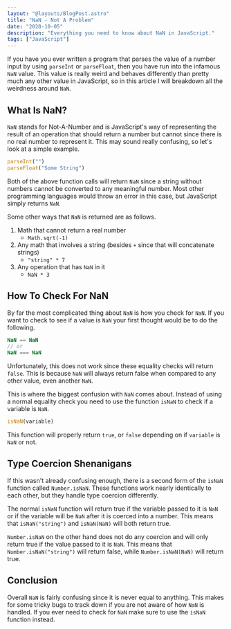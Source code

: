 ```yaml
---
layout: "@layouts/BlogPost.astro"
title: "NaN - Not A Problem"
date: "2020-10-05"
description: "Everything you need to know about NaN in JavaScript."
tags: ["JavaScript"]
---
```


If you have you ever written a program that parses the value of a number input by using `parseInt` or `parseFloat`, then you have run into the infamous `NaN` value. This value is really weird and behaves differently than pretty much any other value in JavaScript, so in this article I will breakdown all the weirdness around `NaN`.

## What Is NaN?

`NaN` stands for Not-A-Number and is JavaScript's way of representing the result of an operation that should return a number but cannot since there is no real number to represent it. This may sound really confusing, so let's look at a simple example.

```js
parseInt("")
parseFloat("Some String")
```

Both of the above function calls will return `NaN` since a string without numbers cannot be converted to any meaningful number. Most other programming languages would throw an error in this case, but JavaScript simply returns `NaN`.

Some other ways that `NaN` is returned are as follows.

1. Math that cannot return a real number
   - `Math.sqrt(-1)`
2. Any math that involves a string (besides `+` since that will concatenate strings)
   - `"string" * 7`
3. Any operation that has `NaN` in it
   - `NaN * 3`

## How To Check For NaN

By far the most complicated thing about `NaN` is how you check for `NaN`. If you want to check to see if a value is `NaN` your first thought would be to do the following.

```js
NaN == NaN
// or
NaN === NaN
```

Unfortunately, this does not work since these equality checks will return `false`. This is because `NaN` will always return false when compared to any other value, even another `NaN`.

This is where the biggest confusion with `NaN` comes about. Instead of using a normal equality check you need to use the function `isNaN` to check if a variable is `NaN`.

```js
isNaN(variable)
```

This function will properly return `true`, or `false` depending on if `variable` is `NaN` or not.

## Type Coercion Shenanigans

If this wasn't already confusing enough, there is a second form of the `isNaN` function called `Number.isNaN`. These functions work nearly identically to each other, but they handle type coercion differently.

The normal `isNaN` function will return true if the variable passed to it is `NaN` or if the variable will be `NaN` after it is coerced into a number. This means that `isNaN("string")` and `isNaN(NaN)` will both return true.

`Number.isNaN` on the other hand does not do any coercion and will only return true if the value passed to it is `NaN`. This means that `Number.isNaN("string")` will return false, while `Number.isNaN(NaN)` will return true.

## Conclusion

Overall `NaN` is fairly confusing since it is never equal to anything. This makes for some tricky bugs to track down if you are not aware of how `NaN` is handled. If you ever need to check for `NaN` make sure to use the `isNaN` function instead.
